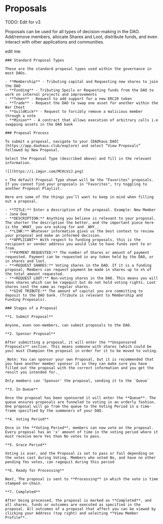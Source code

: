 # Proposals

TODO: Edit for v3

Proposals can be used for all types of decision-making in the DAO. Add/remove members, allocate Shares and Loot, distribute funds, and even interact with other applications and communities.

edit me:

```
### Standard Proposal Types

These are the standard proposal types used within the governance in most DAOs.

- **Membership** - Tributing capital and Requesting new shares to join the DAO
- **Funding** - Tributing Spoils or Requesting funds from the DAO to work on internal projects and improvements
- **Token** - Request to add support for a new ERC20 token
- **Trade** - Request the DAO to swap one asset for another within the War Chest
- **GuildKick** - Request to forcibly remove a malicious member through a vote
- **Minion** - A contract that allows execution of arbitrary calls i.e swapping assets in the DAO bank

### Proposal Process

To submit a proposal, navigate to your [DAOhaus DAO](https://app.daohaus.club/explore) and select “View Proposals” followed by New Proposal.

Select the Proposal Type (described above) and fill in the relevant information.

![](https://i.imgur.com/MCHcVzJ.png)

> The default Proposal Type shown will be the "Favorites" proposals. If you cannot find your proposals in "Favorites", try toggling to another Proposal Playlist.

Here are some of the things you’ll want to keep in mind when filling out a proposal.

- **TITLE:** Enter a description of the proposal. Example: New Member - Jane Doe
- **DESCRIPTION:** Anything you believe is relevant to your proposal. The shorter the description the better, and the important piece here is the _WHAT_ you are asking for and _WHY_.
- **LINK:** Whatever information gives us the best context to review your proposal and make an informed decision.
- **APPLICANT** With respect to funding proposals, this is the recipient or sender address you would like to have funds sent to or from.
- **PAYMENT REQUESTED:** The number of Shares or amount of payment requested. Payment can be requested in any token held by the DAO, or in shares and loot.
- **+REQUEST SHARES:** Voting shares in the DAO. If it is a funding proposal, Members can request payment be made in shares up to x% of the total amount requested.
- **+REQUEST LOOT:** Non-voting shares in the DAO. This means you will have shares which can be raqequit but do not hold voting rights. Loot shares cost the same as regular shares.
- **GIVE TRIBUTE:** The amount of capital you are committing to deposit to the DAO bank. (Tribute is relevant to Membership and Funding Proposals).

### Stages of a Proposal

**1. Submit Proposal**

Anyone, even non-members, can submit proposals to the DAO.

**2. Sponsor Proposal**

After submitting a proposal, it will enter the **Unsponsored Proposals** section. This means someone with shares (which could be you) must Champion the proposal in order for it to be moved to voting.

_Note: You can sponsor your own Proposal, but it is recommended that you have another member sponsor it so they can make sure you have filled out the proposal with the correct information and you get the result you intended for._

Only members can 'Sponsor' the proposal, sending it to the `Queue`

**3. In Queue**

Once the proposal has been sponsored it will enter the **Queue**. The queue ensures proposals are funneled to voting in an orderly fashion. One proposal will go from the queue to the Voting Period in a time-frame specified by the summoners of your DAO.

**4. Voting Period**

Once in the **Voting Period**, members can now vote on the proposal. Every proposal has an 'x' amount of time in the voting period where it must receive more Yes than No votes to pass.

**5. Grace Period**

Voting is over, and the Proposal is set to pass or fail depending on the votes cast during Voting. Members who voted No, and have no other pending Yes votes, can ragequit during this period

**6. Ready for Processing**

Next, The proposal is sent to **Processing** in which the vote is time stamped on-chain.

**7. Completed**

After being processed, the proposal is marked as **Completed**, and all shares, funds or outcomes are executed as specified in the proposal. All outcomes of a proposal that affect you can be viewed by clicking your Address (top right) and selecting **View Member Profile**.
```
